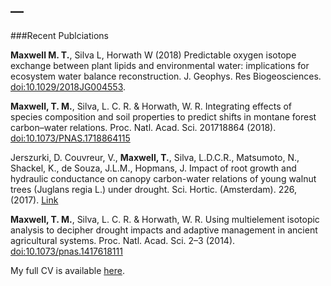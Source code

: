 ---
---

###Recent Publciations

**Maxwell M. T.**, Silva L, Horwath W (2018) Predictable oxygen isotope exchange between plant lipids and environmental water: implications for ecosystem water balance reconstruction. J. Geophys. Res Biogeosciences. [doi:10.1029/2018JG004553](https://agupubs.onlinelibrary.wiley.com/doi/abs/10.1029/2018JG004553).

**Maxwell, T. M.**, Silva, L. C. R. & Horwath, W. R. Integrating effects of species composition and soil properties to predict shifts in montane forest carbon–water relations. Proc. Natl. Acad. Sci. 201718864 (2018). [doi:10.1073/PNAS.1718864115](http://www.pnas.org/content/early/2018/04/13/1718864115.full)

Jerszurki, D. Couvreur, V., **Maxwell, T.**, Silva, L.D.C.R., Matsumoto, N., Shackel, K., de Souza, J.L.M., Hopmans, J. Impact of root growth and hydraulic conductance on canopy carbon-water relations of young walnut trees (Juglans regia L.) under drought. Sci. Hortic. (Amsterdam). 226, (2017). [Link](https://www.sciencedirect.com/science/article/pii/S0304423817305216)

**Maxwell, T. M.**, Silva, L. C. R. & Horwath, W. R. Using multielement isotopic analysis to decipher drought impacts and adaptive management in ancient agricultural systems. Proc. Natl. Acad. Sci. 2–3 (2014). [doi:10.1073/pnas.1417618111](http://www.pnas.org/content/111/45/E4807.full)


My full CV is available [here](files/CV.pdf).